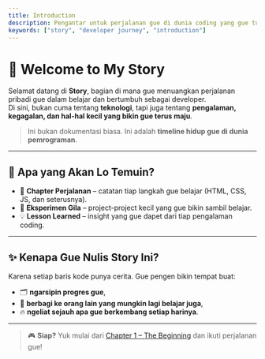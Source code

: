```yaml
---
title: Introduction
description: Pengantar untuk perjalanan gue di dunia coding yang gue tulis di bagian Story.
keywords: ["story", "developer journey", "introduction"]
---
```


# 🌟 Welcome to My Story

Selamat datang di **Story**, bagian di mana gue menuangkan perjalanan pribadi gue dalam belajar dan bertumbuh sebagai developer.  
Di sini, bukan cuma tentang **teknologi**, tapi juga tentang **pengalaman, kegagalan, dan hal-hal kecil yang bikin gue terus maju**.

> Ini bukan dokumentasi biasa. Ini adalah **timeline hidup gue di dunia pemrograman**.

---

## 🎯 Apa yang Akan Lo Temuin?

- 📖 **Chapter Perjalanan** – catatan tiap langkah gue belajar (HTML, CSS, JS, dan seterusnya).  
- 🧪 **Eksperimen Gila** – project-project kecil yang gue bikin sambil belajar.  
- 💡 **Lesson Learned** – insight yang gue dapet dari tiap pengalaman coding.

<CardGrid>
  <Card
    subtitle="Start Here"
    title="The Beginning"
    description="Chapter pertama: saat gue pertama kali kenalan sama coding."
    href="/story/beginning"
  />
  <Card
    subtitle="Next Step"
    title="Learning JavaScript"
    description="Perjalanan gue menyelami dunia JavaScript, dari dasar sampai bikin project."
    href="/story/javascript-first"
  />
</CardGrid>

---

## ✨ Kenapa Gue Nulis Story Ini?

Karena setiap baris kode punya cerita. Gue pengen bikin tempat buat:  

- 🗂️ **ngarsipin progres gue**,  
- 🤝 **berbagi ke orang lain yang mungkin lagi belajar juga**,  
- 🔥 **ngeliat sejauh apa gue berkembang setiap harinya**.

---

> 🎮 **Siap?** Yuk mulai dari [Chapter 1 – The Beginning](/story/chapter) dan ikuti perjalanan gue!
